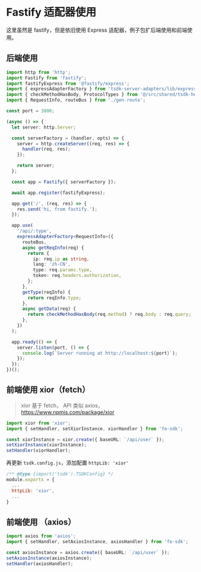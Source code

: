 # Fastify 适配器使用

这里虽然是 fastify，但是依旧使用 Express 适配器，例子包扩后端使用和前端使用。

## 后端使用

```ts copy
import http from 'http';
import Fastify from 'fastify';
import fastifyExpress from '@fastify/express';
import { expressAdapterFactory } from 'tsdk-server-adapters/lib/express-adapter';
import { checkMethodHasBody, ProtocolTypes } from '@/src/shared/tsdk-helper';
import { RequestInfo, routeBus } from './gen-route';

const port = 3000;

(async () => {
  let server: http.Server;

  const serverFactory = (handler, opts) => {
    server = http.createServer((req, res) => {
      handler(req, res);
    });

    return server;
  };

  const app = Fastify({ serverFactory });

  await app.register(fastifyExpress);

  app.get('/', (req, res) => {
    res.send('hi, from fastify.');
  });

  app.use(
    '/api/:type',
    expressAdapterFactory<RequestInfo>({
      routeBus,
      async getReqInfo(req) {
        return {
          ip: req.ip as string,
          lang: 'zh-CN',
          type: req.params.type,
          token: req.headers.authorization,
        };
      },
      getType(reqInfo) {
        return reqInfo.type;
      },
      async getData(req) {
        return checkMethodHasBody(req.method) ? req.body : req.query;
      },
    })
  );

  app.ready(() => {
    server.listen(port, () => {
      console.log(`Server running at http://localhost:${port}`);
    });
  });
})();
```

## 前端使用 xior（fetch）

> xior 基于 fetch， API 类似 axios，https://www.npmjs.com/package/xior


```ts
import xior from 'xior';
import { setHandler, setXiorInstance, xiorHandler } from 'fe-sdk';

const xiorInstance = xior.create({ baseURL: `/api/user` });
setXiorInstance(xiorInstance);
setHandler(xiorHandler);
```

再更新 `tsdk.config.js`，添加配置 `httpLib: 'xior'`

```js filename='tsdk.config.js'
/** @type {import('tsdk').TSDKConfig} */
module.exports = {
  ...
  httpLib: 'xior',
  ...
}
```

## 前端使用 （axios）

```ts
import axios from 'axios';
import { setHandler, setAxiosInstance, axiosHandler } from 'fe-sdk';

const axiosInstance = axios.create({ baseURL: `/api/user` });
setAxiosInstance(axiosInstance);
setHandler(axiosHandler);
```
